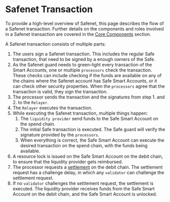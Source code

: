 # Safenet Transaction

To provide a high-level overview of Safenet, this page describes the flow of a Safenet transaction.
Further details on the components and roles involved in a Safenet transaction are covered in the [Core Components](../core-components/processor.mdx) section.

A Safenet transaction consists of multiple parts:

1. The users sign a Safenet transaction. 
This includes the regular Safe transaction, that need to be signed by a enough owners of the Safe.
2. As the Safenet guard needs to green-light every transaction of the Smart Accounts, one or multiple `processors` check the transaction. 
These checks can include checking if the funds are available on any of the chains where the Safenet account has Safe Smart Accounts, or it can check other security properties.
When the `processors` agree that the transaction is valid, they sign the transaction.
3. The processor sends the transaction and the signatures from step 1. and 2. to the `Relayer`.
4. The `Relayer` executes the transaction.
5. While executing the Safenet transaction, multiple things happen:
    1. The `liquidity provider` send funds to the Safe Smart Account on the spend chain.
    2. The initial Safe transaction is executed. The Safe guard will verify the signature provided by the `processors`.
    3. When everything is correct, the Safe Smart Account can execute the desired transaction on the spend chain, with the funds being available.
6. A resource lock is issued on the Safe Smart Account on the debit chain, to ensure that the liquidity provider gets reimbursed.
7. The processor requests a [settlement](../concepts/settlement.mdx) on the debit chain. The settlement request has a challenge delay, in which any `validator` can challenge the settlement request.
8. If no `validator` challenges the settlement request, the settlement is executed. The liquidity provider receives funds from the Safe Smart Account on the debit chain, and the Safe Smart Account is unlocked.